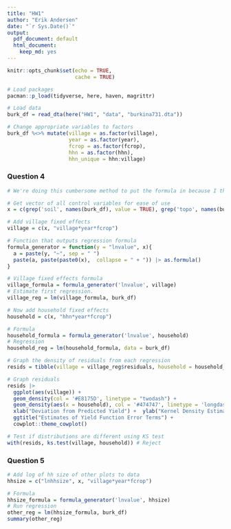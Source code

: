 ```yaml
---
title: "HW1"
author: "Erik Andersen"
date: "`r Sys.Date()`"
output:
  pdf_document: default
  html_document:
    keep_md: yes
---
```


```r
knitr::opts_chunk$set(echo = TRUE,
                      cache = TRUE)
```


```r
# Load packages
pacman::p_load(tidyverse, here, haven, magrittr)

# Load data
burk_df = read_dta(here("HW1", "data", "burkina731.dta"))

# Change appropriate variables to factors
burk_df %<>% mutate(village = as.factor(village),
                    year = as.factor(year),
                    fcrop = as.factor(fcrop),
                    hhn = as.factor(hhn),
                    hhn_unique = hhn:village)

```


### Question 4

```r
# We're doing this cumbersome method to put the formula in because I thought it was cool, but mostly because I'm lazy and didn't wanna type out all the control variables

# Get vector of all control variables for ease of use
x = c(grep('soil', names(burk_df), value = TRUE), grep('topo', names(burk_df), value = TRUE), grep('loc', names(burk_df), value = TRUE), "lnarea")

# Add village fixed effects
village = c(x, "village*year*fcrop")

# Function that outputs regression formula
formula_generator = function(y = "lnvalue", x){
  a = paste(y, "~", sep = " ")
  paste(a, paste(paste0(x),  collapse = " + ")) |> as.formula()
}

# Village fixed effects formula
village_formula = formula_generator('lnvalue', village)
# Estimate first regression. 
village_reg = lm(village_formula, burk_df)
```


```r
# Now add household fixed effects
household = c(x, "hhn*year*fcrop")

# Formula
household_formula = formula_generator('lnvalue', household)
# Regression
household_reg = lm(household_formula, data = burk_df)
```

```r
# Graph the density of residuals from each regression
resids = tibble(village = village_reg$residuals, household = household_reg$residuals)

# Graph residuals
resids |> 
  ggplot(aes(village)) +
  geom_density(col = '#E8175D', linetype = "twodash") +
  geom_density(aes(x = household), col = '#474747', linetype = 'longdash') + 
  xlab("Deviation from Predicted Yield") +  ylab("Kernel Density Estimate") +
  ggtitle("Estimates of Yield Function Error Terms") + 
  cowplot::theme_cowplot()

# Test if distributions are different using KS test
with(resids, ks.test(village, household)) # Reject
```

### Question 5

```r
# Add log of hh size of other plots to data
hhsize = c("lnhhsize", x, "village*year*fcrop")

# Formula
hhsize_formula = formula_generator('lnvalue', hhsize)
# Run regression
other_reg = lm(hhsize_formula, burk_df)
summary(other_reg)
```













































